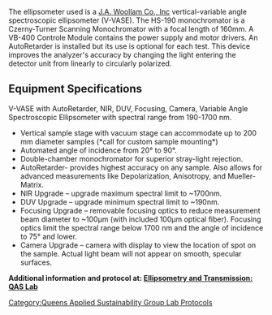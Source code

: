 {{QASpage}}

The ellipsometer used is a [http://www.jawoollam.com/ J.A. Woollam Co., Inc] vertical-variable angle spectroscopic ellipsometer{{w|ellipsometer}} (V-VASE). The HS-190 monochromator is a Czerny-Turner Scanning Monochromator with a focal length of 160mm. A VB-400 Controle Module contains the power supply and motor drivers. An AutoRetarder is installed but its use is optional for each test. This device improves the analyzer's accuracy by changing the light entering the detector unit from linearly to circularly polarized.

==Equipment Specifications==

V-VASE with AutoRetarder, NIR, DUV, Focusing, Camera, Variable Angle Spectroscopic Ellipsometer with spectral range from 190-1700 nm.

* Vertical sample stage with vacuum stage can accommodate up to 200 mm diameter samples (*call for custom sample mounting*)
* Automated angle of incidence from 20° to 90°.
* Double-chamber monochromator for superior stray-light rejection.
* AutoRetarder- provides highest accuracy on any sample. Also allows for advanced measurements like Depolarization, Anisotropy, and Mueller-Matrix.
* NIR Upgrade – upgrade maximum spectral limit to ~1700nm.
* DUV Upgrade – upgrade minimum spectral limit to ~190nm.
* Focusing Upgrade – removable focusing optics to reduce measurement beam diameter to ~100μm (with included 100μm optical fiber). Focusing optics limit the spectral range below 1700 nm and the angle of incidence to 75° and lower.
* Camera Upgrade – camera with display to view the location of spot on the sample. Actual light beam will not appear on smooth, specular surfaces. 


'''Additional information and protocol at: [[Ellipsometry and Transmission: QAS Lab]]'''

[[Category:Queens Applied Sustainability Group Lab Protocols]]